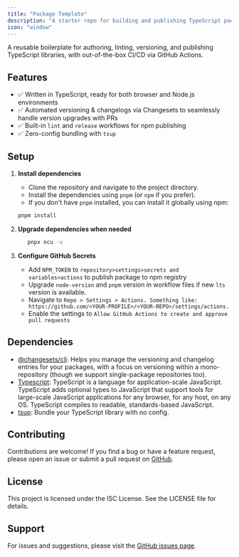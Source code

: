 ```yaml
---
title: "Package Template"
description: "A starter repo for building and publishing TypeScript packages"
icon: "window"
---
```



A reusable boilerplate for authoring, linting, versioning, and publishing TypeScript libraries, with out-of-the-box CI/CD via GitHub Actions. 

## Features

- ✅ Written in TypeScript, ready for both browser and Node.js environments  
- ✅ Automated versioning & changelogs via Changesets to seamlessly handle version upgrades with PRs 
- ✅ Built-in `lint` and `release` workflows for npm publishing  
- ✅ Zero-config bundling with `tsup` 

## Setup
1. **Install dependencies** 
   - Clone the repository and navigate to the project directory.
   - Install the dependencies using `pnpm` (or `npm` if you prefer).
   - If you don't have `pnpm` installed, you can install it globally using npm:

   ```bash
   pnpm install
   ```
2. **Upgrade dependencies when needed**

   ```bash
      pnpx ncu -u
   ```
3. **Configure GitHub Secrets**  

   - Add `NPM_TOKEN` to `repository>settings>secrets and variables>actions` to publish package to npm registry
   - Upgrade `node-version` and `pnpm` version in workflow files if new `lts` version is available.
   - Navigate to `Repo > Settings > Actions. Something like: https://github.com/<YOUR-PROFILE>/<YOUR-REPO>/settings/actions.`
   - Enable the settings to `Allow GitHub Actions to create and approve pull requests`

## Dependencies

- [@changesets/cli](https://www.npmjs.com/package/@changesets/cli): Helps you manage the versioning and changelog entries for your packages, with a focus on versioning within a mono-repository (though we support single-package repositories too).
- [Typescript](https://www.npmjs.com/package/typescript): TypeScript is a language for application-scale JavaScript. TypeScript adds optional types to JavaScript that support tools for large-scale JavaScript applications for any browser, for any host, on any OS. TypeScript compiles to readable, standards-based JavaScript.
- [tsup](https://www.npmjs.com/package/tsup): Bundle your TypeScript library with no config.
   


## Contributing

Contributions are welcome! If you find a bug or have a feature request, please open an issue or submit a pull request on [GitHub](https://github.com/kanakkholwal/pkg-template).

## License 
This project is licensed under the ISC License. See the LICENSE file for details.

## Support
For issues and suggestions, please visit the [GitHub issues page](https://github.com/kanakkholwal/pkg-template/issues).


